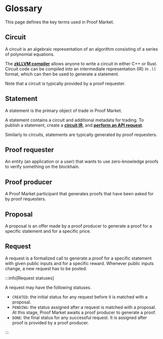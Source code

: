 # Glossary

This page defines the key terms used in Proof Market. 

## Circuit

A circuit is an algebraic representation of an algorithm consisting of a series of polynomial equations. 

The [**zkLLVM compiler**](../zkllvm/overview/what-is-zkllvm) allows anyone to write a circuit in either C++ or Rust. Circuit code can be compiled into an intermediate representation (IR) in `.ll` format, which can then be used to generate a statement.

Note that a circuit is typically provided by a proof requester.

## Statement

A statement is the primary object of trade in Proof Market.

A statement contains a circuit and additional metadata for trading. To publish a statement, create a [**circuit IR**](../zkllvm/getting-started/compiling-a-circuit), and [**perform an API request**](./application-developers/tutorials/managing-statements).

Similarly to circuits, statements are typically generated by proof requesters. 

## Proof requester

An entity (an application or a user) that wants to use zero-knowledge proofs to verify something on the blockhain.

## Proof producer

A Proof Market participant that generates proofs that have been asked for by proof requesters.

## Proposal

A proposal is an offer made by a proof producer to generate a proof for a specific statement and for a specific price.

## Request

A request is a formalized call to generate a proof for a specific statement with given public inputs and for a specific reward. Whenever public inputs change, a new request has to be posted.

:::info[Request statuses]

A request may have the following statuses.

* `CREATED`: the initial status for any request before it is matched with a proposal.
* `PENDING`: the status assigned after a request is matched with a proposal. At this stage, Proof Market awaits a proof producer to generate a proof.
* `DONE`: the final status for any successful request. It is assigned after proof is provided by a proof producer.

:::
